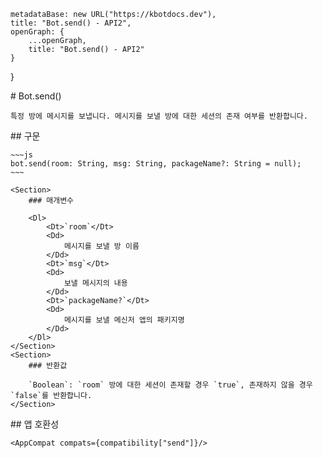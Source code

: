 
    metadataBase: new URL("https://kbotdocs.dev"),
    title: "Bot.send() - API2",
    openGraph: {
        ...openGraph,
        title: "Bot.send() - API2"
    }
}

<Section>
    # Bot.send()

    특정 방에 메시지를 보냅니다. 메시지를 보낼 방에 대한 세션의 존재 여부를 반환합니다.
</Section>
<Section>
    ## 구문

    ~~~js
    bot.send(room: String, msg: String, packageName?: String = null);
    ~~~

    <Section>
        ### 매개변수

        <Dl>
            <Dt>`room`</Dt>
            <Dd>
                메시지를 보낼 방 이름
            </Dd>
            <Dt>`msg`</Dt>
            <Dd>
                보낼 메시지의 내용
            </Dd>
            <Dt>`packageName?`</Dt>
            <Dd>
                메시지를 보낼 메신저 앱의 패키지명
            </Dd>
        </Dl>
    </Section>
    <Section>
        ### 반환값

        `Boolean`: `room` 방에 대한 세션이 존재할 경우 `true`, 존재하지 않을 경우 `false`를 반환합니다.
    </Section>
</Section>
<Section>
    ## 앱 호환성

    <AppCompat compats={compatibility["send"]}/>
</Section>